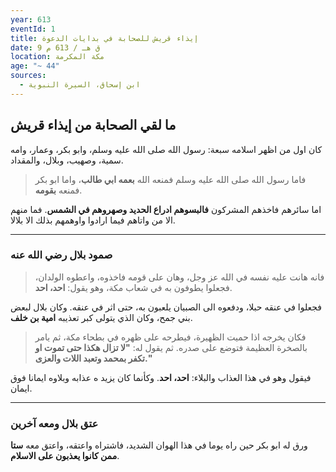 ```yaml
---
year: 613
eventId: 1
title: إيذاء قريش للصحابة في بدايات الدعوة
date: 9 ق هـ / 613 م
location: مكة المكرمة
age: "~ 44"
sources:
  - ابن إسحاق، السيرة النبوية
---
```


## ما لقي الصحابة من إيذاء قريش

كان اول من اظهر اسلامه سبعة: رسول الله صلى الله عليه وسلم، وابو بكر، وعمار، وامه سمية، وصهيب، وبلال، والمقداد.

> فاما رسول الله صلى الله عليه وسلم فمنعه الله **بعمه ابي طالب**، واما ابو بكر فمنعه **بقومه**.

اما سائرهم فاخذهم المشركون **فالبسوهم ادراع الحديد وصهروهم في الشمس**. فما منهم الا من واتاهم فيما ارادوا واوهمهم بذلك الا بلالا.

---

### صمود بلال رضي الله عنه

> فانه هانت عليه نفسه في الله عز وجل، وهان على قومه فاخذوه، واعطوه الولدان، فجعلوا يطوفون به في شعاب مكة، وهو يقول: **احد، احد**.

فجعلوا في عنقه حبلا، ودفعوه الى الصبيان يلعبون به، حتى اثر في عنقه. وكان بلال لبعض بني جمح، وكان الذي يتولى كبر تعذيبه **امية بن خلف**.

> فكان يخرجه اذا حميت الظهيرة، فيطرحه على ظهره في بطحاء مكة، ثم يامر بالصخرة العظيمة فتوضع على صدره. ثم يقول له: **"لا تزال هكذا حتى تموت او تكفر بمحمد وتعبد اللات والعزى."**

فيقول وهو في هذا العذاب والبلاء: **احد، احد**. وكأنما كان يزيد ه عذابه وبلاوه ايمانا فوق ايمان.

---

### عتق بلال ومعه آخرين

ورق له ابو بكر حين راه يوما في هذا الهوان الشديد، فاشتراه واعتقه، واعتق معه **ستا ممن كانوا يعذبون على الاسلام**.
